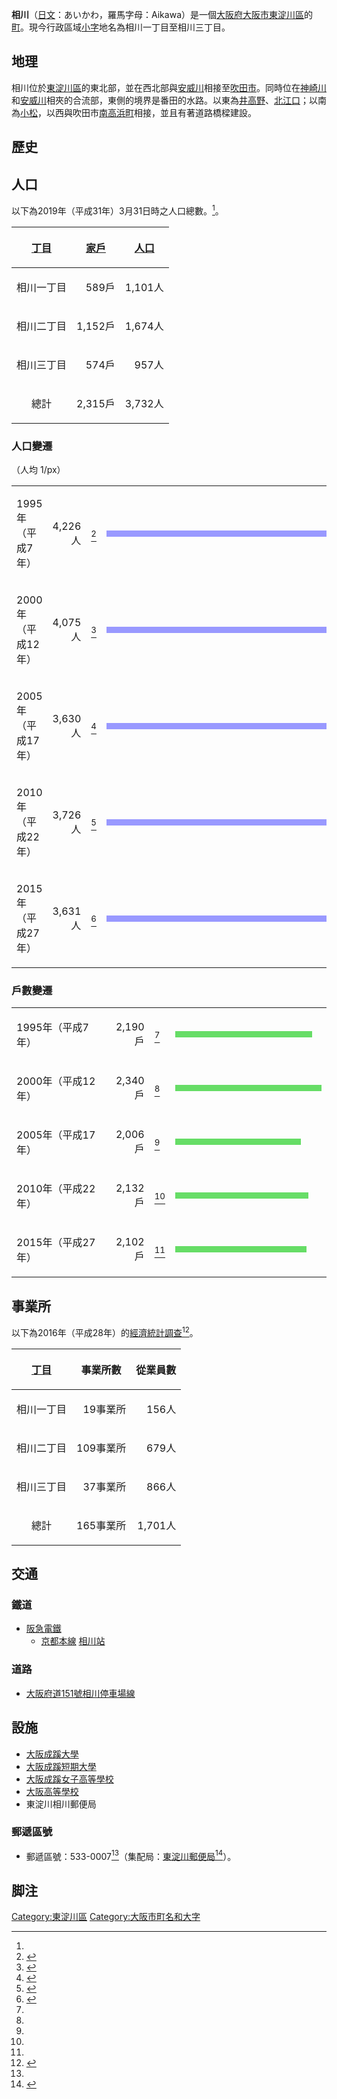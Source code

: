{{Infobox settlement
| name = 相川
| settlement_type = [[町|町]]
| image = 
| imagesize = 270px
| subdivision_type = [[國|國]]
| subdivision_name = {{JPN}}
| subdivision_type1 = [[都道府縣|都道府縣]]
| subdivision_name1 = [[File:Flag_of_Osaka_Prefecture.svg|border]] [[大阪府|大阪府]]
| subdivision_type2 = [[市町村|市町村]]
| subdivision_name2 = [[File:Flag_of_Osaka,_Osaka.svg|border]] [[大阪市|大阪市]]
| subdivision_type3 = [[區|區]]
| subdivision_name3 = [[東淀川區|東淀川區]]
| established_title1 = <!--- 町名制定 --->
| established_date1 = <!--- 制定日 --->
| area_footnotes = <ref name="area">{{Cite web|url=https://toukei-labo.com/2015/?tdfk=27&city=27114|title=大阪府大阪市東淀川区の町丁・字一覧|publisher=人口統計ラボ|language=ja|accessdate=2019-10-20}}</ref>
| area_total_km2 = 0.699752849
| elevation_footnotes = <!--- 標高(<ref>) --->
| elevation_m = <!--- 標高 --->
| population_as_of= 2019年（平成31年）3月31日
| population_footnotes = <ref name="population">{{Cite web|url=https://www.city.osaka.lg.jp/shimin/page/0000006893.html|title=住民基本台帳人口・外國人人口|publisher=大阪市|language=ja|date=2019-07-26|accessdate=2019-10-04|archive-date=2020-11-01|archive-url=https://web.archive.org/web/20201101133933/https://www.city.osaka.lg.jp/shimin/page/0000006893.html|dead-url=no}}</ref>
| population_total = 14123
| population_density_km2 = auto
| timezone1 = [[日本標準時|日本標準時]]
| utc_offset1 = +9
| postal_code_type = [[郵遞區號|郵遞區號]]
| postal_code = 533-0021<ref name="postal">{{Cite web|url=https://www.post.japanpost.jp/cgi-zip/zipcode.php?zip=5330021|title=相川の郵便番号|publisher=[[日本郵便|日本郵便]]|accessdate=2019-08-15}}</ref>
| area_code = 06（[[日本郵遞區號|大阪MA]]）<ref name="areacode">{{Cite web|url=http://www.soumu.go.jp/main_sosiki/joho_tsusin/top/tel_number/shigai_list.html|title=市外局番の一覧|publisher=総務省|accessdate=2019-06-24|archive-date=2018-04-21|archive-url=https://web.archive.org/web/20180421093424/http://www.soumu.go.jp/main_sosiki/joho_tsusin/top/tel_number/shigai_list.html|dead-url=no}}</ref>
| registration_plate = [[大阪運輸支局|大阪運輸支局]]
| footnotes = 
}}
'''相川'''（[[日文|日文]]：あいかわ，羅馬字母：Aikawa）是一個[[大阪府|大阪府]][[大阪市|大阪市]][[東淀川區|東淀川區]]的[[町|町]]。現今行政區域[[小字|小字]]地名為相川一丁目至相川三丁目。
==地理==
相川位於[[東淀川區|東淀川區]]的東北部，並在西北部與[[安威川|安威川]]相接至[[吹田市|吹田市]]。同時位在[[神崎川|神崎川]]和[[安威川|安威川]]相夾的合流部，東側的境界是番田的水路。以東為[[井高野|井高野]]、[[北江口|北江口]]；以南為[[小松_(大阪市)|小松]]，以西與吹田市[[南高浜町|南高浜町]]相接，並且有著道路橋樑建設。
==歷史==
{{空章节}}

== 人口 ==
以下為2019年（平成31年）3月31日時之人口總數。<ref name="population"/>。
{| class="wikitable"
![[丁目|丁目]]!![[家戶|家戶]]!![[人口|人口]]
|-
|相川一丁目
|style="text-align:right"| 589戶
|style="text-align:right"| 1,101人
|-
|相川二丁目
|style="text-align:right"| 1,152戶
|style="text-align:right"| 1,674人
|-
|相川三丁目
|style="text-align:right"| 574戶
|style="text-align:right"| 957人
|-
|style="text-align:center"|總計
|style="text-align:right"| 2,315戶
|style="text-align:right"| 3,732人
|}
=== 人口變遷 ===
（人均 1/px）
{|
|-
|1995年（平成7年）
|style="text-align:right"|4,226人||<ref name="jinko1995">{{Cite web|url=https://www.e-stat.go.jp/stat-search/files?page=1&bunya_l=02&layout=datalist&cycle=0&toukei=00200521&tstat=000001064072&tclass1=000001064137&tclass2=000001064156&cycle_facet=tclass1%3Acycle&stat_infid=000023630313|title=平成7年国勢調査の調査結果(e-Stat) - 男女別人口及び世帯数 －町丁・字等|publisher=総務省統計局|date=2014-03-28|accessdate=2019-08-16|language=ja|archive-date=2020-11-04|archive-url=https://web.archive.org/web/20201104194931/https://www.e-stat.go.jp/stat-search/files?page=1&bunya_l=02&layout=datalist&cycle=0&toukei=00200521&tstat=000001064072&tclass1=000001064137&tclass2=000001064156&cycle_facet=tclass1:cycle&stat_infid=000023630313|dead-url=no}}</ref>
|<div style="width:422.6px;height:10px;background:#9999ff"></div>
|-
|2000年（平成12年）
|style="text-align:right"|4,075人||<ref name="jinko2000">{{Cite web|url=https://www.e-stat.go.jp/stat-search/files?page=1&layout=datalist&toukei=00200521&bunya_l=02&tstat=000000030001&cycle=0&tclass1=000001048665&tclass2=000001064749&stat_infid=000025137862&cycle_facet=tclass1%3Acycle|title=平成12年国勢調査の調査結果(e-Stat) - 男女別人口及び世帯数 －町丁・字等|publisher=総務省統計局|date=2014-05-30|accessdate=2019-08-16|language=ja|archive-date=2020-06-03|archive-url=https://web.archive.org/web/20200603133459/https://www.e-stat.go.jp/stat-search/files?page=1&layout=datalist&toukei=00200521&bunya_l=02&tstat=000000030001&cycle=0&tclass1=000001048665&tclass2=000001064749&stat_infid=000025137862&cycle_facet=tclass1%3Acycle|dead-url=no}}</ref>
|<div style="width:407.5px;height:10px;background:#9999ff"></div>
|-
|2005年（平成17年）
|style="text-align:right"|3,630人||<ref name="jinko2005">{{Cite web|url=https://www.e-stat.go.jp/stat-search/files?page=1&layout=datalist&toukei=00200521&bunya_l=02&tstat=000001007251&cycle=0&tclass1=000001048664&tclass2=000001065184&stat_infid=000025514284&cycle_facet=tclass1%3Acycle|title=平成17年国勢調査の調査結果(e-Stat) - 男女別人口及び世帯数 －町丁・字等|publisher=総務省統計局|date=2014-06-27|accessdate=2019-08-16|language=ja|archive-date=2020-11-08|archive-url=https://web.archive.org/web/20201108102832/https://www.e-stat.go.jp/stat-search/files?page=1&layout=datalist&toukei=00200521&bunya_l=02&tstat=000001007251&cycle=0&tclass1=000001048664&tclass2=000001065184&stat_infid=000025514284&cycle_facet=tclass1:cycle|dead-url=no}}</ref>
|<div style="width:363px;height:10px;background:#9999ff"></div>
|-
|2010年（平成22年）
|style="text-align:right"|3,726人||<ref name="jinko2010">{{Cite web|url=https://www.e-stat.go.jp/stat-search/files?page=1&layout=datalist&toukei=00200521&bunya_l=02&tstat=000001039448&cycle=0&tclass1=000001047504&tclass2=000001047970&stat_infid=000012671554&cycle_facet=tclass1%3Acycle|title=平成22年国勢調査の調査結果(e-Stat) - 男女別人口及び世帯数 －町丁・字等|publisher=総務省統計局|date=2012-01-20|accessdate=2019-08-16|language=ja|archive-date=2020-11-07|archive-url=https://web.archive.org/web/20201107055344/https://www.e-stat.go.jp/stat-search/files?page=1&layout=datalist&toukei=00200521&bunya_l=02&tstat=000001039448&cycle=0&tclass1=000001047504&tclass2=000001047970&stat_infid=000012671554&cycle_facet=tclass1:cycle|dead-url=no}}</ref>
|<div style="width:372.6px;height:10px;background:#9999ff"></div>
|-
|2015年（平成27年）
|style="text-align:right"|3,631人||<ref name="jinko2015">{{Cite web|url=https://www.e-stat.go.jp/stat-search/files?page=1&layout=datalist&toukei=00200521&bunya_l=02&tstat=000001080615&cycle=0&tclass1=000001094495&tclass2=000001094526&stat_infid=000031522156&cycle_facet=tclass1%3Acycle|title=平成27年国勢調査の調査結果(e-Stat) - 男女別人口及び世帯数 －町丁・字等|publisher=総務省統計局|date=2017-01-27|accessdate=2019-08-16|language=ja|archive-date=2020-11-08|archive-url=https://web.archive.org/web/20201108144652/https://www.e-stat.go.jp/stat-search/files?page=1&layout=datalist&toukei=00200521&bunya_l=02&tstat=000001080615&cycle=0&tclass1=000001094495&tclass2=000001094526&stat_infid=000031522156&cycle_facet=tclass1:cycle|dead-url=no}}</ref>
|<div style="width:363.1px;height:10px;background:#9999ff"></div>
|}

=== 戶數變遷 ===
{|
|-
|1995年（平成7年）
|style="text-align:right"|2,190戶||<ref name="jinko1995"/>
|<div style="width:219px;height:10px;background:#66dd66"></div>
|-
|2000年（平成12年）
|style="text-align:right"|2,340戶||<ref name="jinko2000"/>
|<div style="width:234px;height:10px;background:#66dd66"></div>
|-
|2005年（平成17年）
|style="text-align:right"|2,006戶||<ref name="jinko2005"/>
|<div style="width:200.6px;height:10px;background:#66dd66"></div>
|-
|2010年（平成22年）
|style="text-align:right"|2,132戶||<ref name="jinko2010"/>
|<div style="width:213.2px;height:10px;background:#66dd66"></div>
|-
|2015年（平成27年）
|style="text-align:right"|2,102戶||<ref name="jinko2015"/>
|<div style="width:210.2px;height:10px;background:#66dd66"></div>
|}

== 事業所 ==
以下為2016年（平成28年）的[[經濟統計調查|經濟統計調查]]<ref name="keizai2016">{{Cite web|url=https://www.e-stat.go.jp/stat-search/files?page=1&layout=datalist&toukei=00200553&tstat=000001095895&cycle=0&tclass1=000001106235&tclass2=000001106275&tclass3=000001114496&tclass4=000001114523&stat_infid=000031727490|title=平成28年経済センサス－活動調査 / 事業所に関する集計 産業横断的集計 都道府県別結果|publisher=総務省統計局|date=2018-06-28|accessdate=2019-10-23|language=ja|archive-date=2020-10-18|archive-url=https://web.archive.org/web/20201018154321/https://www.e-stat.go.jp/stat-search/files?page=1&layout=datalist&toukei=00200553&tstat=000001095895&cycle=0&tclass1=000001106235&tclass2=000001106275&tclass3=000001114496&tclass4=000001114523&stat_infid=000031727490|dead-url=no}}</ref>。
{| class="wikitable"
![[丁目|丁目]]!!事業所數!!從業員數
|-
|相川一丁目
|style="text-align:right"|19事業所
|style="text-align:right"|156人
|-
|相川二丁目
|style="text-align:right"|109事業所
|style="text-align:right"|679人
|-
|相川三丁目
|style="text-align:right"|37事業所
|style="text-align:right"|866人
|-
|style="text-align:center"|總計
|style="text-align:right"|165事業所
|style="text-align:right"|1,701人
|}
== 交通 ==
=== 鐵道 ===
* [[阪急電鐵|阪急電鐵]]
** [[阪急京都本線|京都本線]] [[相川站|相川站]]
=== 道路 ===
* [[大阪府道151號相川停車場線|大阪府道151號相川停車場線]]
== 設施 ==
* [[大阪成蹊大學|大阪成蹊大學]]
* [[大阪成蹊短期大學|大阪成蹊短期大學]]
* [[大阪成蹊女子高等學校|大阪成蹊女子高等學校]]
* [[大阪高等學校_(私立)|大阪高等學校]]
* 東淀川相川郵便局
=== 郵遞區號 ===
* 郵遞區號：533-0007<ref name="postal"/>（集配局：[[東淀川郵便局|東淀川郵便局]]<ref>{{Cite web|url=https://www.post.japanpost.jp/zipcode/dl/bangobo/zip_bgb.pdf|format=PDF|title=郵便番号簿 2019年度版|publisher=日本郵便|language=ja|accessdate=2019-11-04|archive-date=2021-03-09|archive-url=https://web.archive.org/web/20210309143616/https://www.post.japanpost.jp/zipcode/dl/bangobo/zip_bgb.pdf|dead-url=no}}</ref>）。
== 脚注 ==
{{reflist}}
{{東淀川區町名}}
[[Category:東淀川區|Category:東淀川區]]
[[Category:大阪市町名和大字|Category:大阪市町名和大字]]